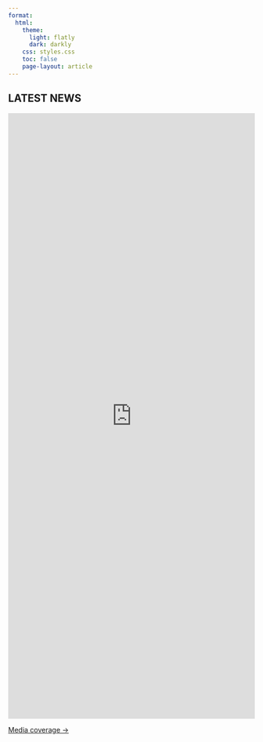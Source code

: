 ```yaml
---
format:
  html:
    theme:
      light: flatly
      dark: darkly
    css: styles.css
    toc: false
    page-layout: article
---
```


::: page-header
# LATEST NEWS
:::

<iframe src="https://www.linkedin.com/embed/feed/update/urn:li:share:7367156104704741376" height="1234" width="504" frameborder="0" allowfullscreen="" title="Embedded post"></iframe>



















<div class="hero">
  <a class="cta-button" href="media.qmd">Media coverage →</a>
</div>